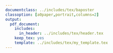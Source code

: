 ```yaml
---
documentclass: ../includes/tex/baposter
classoption: [a0paper,portrait,columns=2]
output:
  pdf_document:
    includes:
      in_header: ../includes/tex/header.tex
    keep_tex: yes
    template: ../includes/tex/my_template.tex
---
```


<!-- Set background image ---------------------------------------------------->
\background{
\begin{tikzpicture}[remember picture,overlay]
  \draw (current page.north west)+(-2em,2em) node[anchor=north west]
  {\includegraphics[height=1.1\textheight]{../includes/figs/bg}};
\end{tikzpicture}
  }


<!-- Poster details ---------------------------------------------------------->
\begin{poster}{
  grid=false,
  borderColor=bordercol,         % Border color of content boxes
  headerColorOne=headercol1,     % bg color for header in content boxes (l side)
  headerColorTwo=headercol2,     % bg color for header in content boxes (r side)
  headerFontColor=headerfontcol, % Text color for header text in content boxes
  boxColorOne=boxcolor,          % bg color for content in content boxes
  headershape=roundedright,      % Specify rounded corner in content box headers
  headerfont=\Large\sf\bf,       % Font modifiers for text in content box headers
  textborder=rectangle,
  background=user,
  headerborder=closed,           % Set to closed for a line under content box headers
  boxshade=plain
}
{}
%
%	TITLE AND AUTHOR NAME -------------------------------------------------------
%
{
 \sf\bf 
 \phantom{.} \\ 
 \vspace{0.2in}
 \LARGE{Title here} \\ 
 \Large{Subtitle here}
}
{
 \vspace{.6em} 
 \textbf{Author1 name}, 
 \textbf{Author2 name} \\ 
 \smaller{Rutgers University \\ New Brunswick, NJ, U.S.A.} \\
 {\vspace{-0.4in}\hspace{-7.40in}
  \includegraphics[scale=0.3]{../includes/figs/ru_shield2}\phantom{.}} \\
 {\vspace{-0.20in}\smaller youremail@rutgers.edu} \\
 {\vspace{-0.9in}\hspace{8.05in}
  \includegraphics[scale=0.12]{../includes/figs/rap-group}}\vspace{-.6in}
}




%
%	INTRODUCTION ----------------------------------------------------------------
%

\headerbox{Introduction}{name=introduction,column=0,row=.05}{
\vspace{.1in}
\textbf{Present study}:

\begin{itemize} 
	\item This is an itemized list
	\item It can contain as many items as you like
\end{itemize}

\textbf{Previous studies}:
\vspace{.05in}

References are cited as numbers. Here are a few examples. 
Previous studies found that certain things happen \cite{cho2007prosodically}. 
Another person found that another thing happened \cite{guion2003vowel}, but 
some people don't agree with the results \cite{amengual2012interlingual}.

\begin{itemize}
  \item Itemized lists
  \item Can also be nested
  \begin{itemize}
    \item Like this
    \item and this
    \begin{itemize} 
      \item and this
      \item and this
    \end{itemize}
  \end{itemize}
\end{itemize}

\vspace{.1in}

\textbf{Research Questions}:

\begin{enumerate} 
  \item We can also make numbered lists
  \item Which can also be nested
  \begin{enumerate}
    \item These are good for your hypotheses
    \item another item
  \end{enumerate}
\end{enumerate}

\vspace{.01in}

}






%
%	MATERIALS AND METHODS -------------------------------------------------------
%

\headerbox{Method}{name=methods,column=0,below=introduction}{

\vspace{.1in}
\textbf{Materials}

\begin{itemize}
  \item Materials used
  \item Participants
  \item Stimuli
  \item Etc.
\end{itemize}

\textbf{Procedure}

\begin{itemize}
  \item This is what we did
  \item This is how we did it
  \item So and so did it this way too
  \item Some examples here would be handy
\end{itemize}

\textbf{Analysis}

\begin{itemize}
  \item The data were like this...
  \item This is how we analyzed it.
  \item Here is an example...
\end{itemize}

\begin{center}
\captionof{table}{This is a table caption.}
\vspace{.1in}
  \begin{tabular}{@{}cccc@{}}
  \hline \\ [-2ex]
          & Lead            & Short-lag       & Long-lag \\ [1ex]	
  \hline \\ [-2ex]
  English &                 & \textipa{/bdg/} & \textipa{/ptk/} \\ [1ex]
  Spanish & \textipa{/bdg/} & \textipa{/ptk/} & \\ [1ex]
  \hline
  \end{tabular}
\end{center}

\vspace{.13in}

}






%
%	RESULTS ---------------------------------------------------------------------
%

\headerbox{Results}{name=results,column=1,row=.05}{ 
% To reduce block to 1 column width, remove 'span=2'

\vspace{.1in}

\begin{center}
  \captionof{figure}{Here is a figure caption. Figure captions can span more 
  than one line. The width and justification is taken care of by the 
  \emph{caption} package (in the preamble).}
  \vspace{.07in}
  \includegraphics[width=.9\textwidth]{placeholder.jpg}
\end{center}

\vspace{.05in}

\begin{center}
  \captionof{figure}{You can place two figures side-by-side. Refer one picture 
  (left) and then to the other (right).}
  \vspace{.07in}
  \includegraphics[width=0.45\linewidth]{placeholder.jpg}
  \includegraphics[width=0.45\linewidth]{placeholder.jpg}
\end{center}

\vspace{.15in}

}





%
%	CONCLUSION ------------------------------------------------------------------
%

\headerbox{Conclusion}{name=conclusion,column=1,below=results}{

\vspace{.1in}
\textbf{Summary}

\begin{itemize}
	\item The analysis showed A
	\item The analysis showed B too.
	\item And don't forget about C, which was also important.
\end{itemize}

\textbf{Conclusion}

\begin{itemize}
	\item We learned X, Y, and Z.
	\item This research is in align with A and B
	\item But differs from what this other guy found
	\item Future research should do more things
\end{itemize}

\vspace{.03in}
}












%
%	REFERENCES ------------------------------------------------------------------
%

\headerbox{Selected references}{name=references,column=1,below=conclusion}{
{\footnotesize
\smaller % Reduce the font size in this block
\renewcommand{\section}[2]{\vskip 0.05em} % Get rid of default section title
% \nocite{*} % Insert publications even if they are not cited in the poster

\bibliographystyle{unsrt}
\bibliography{../includes/bib/IEEEabrv,../includes/bib/SpeePros} 
\vspace{.02in}
}
}




%
%	ACKNOWLEDGEMENTS ------------------------------------------------------------
%

\headerbox{Acknowledgements}{name=acknowledgements,column=1,below=references, above=bottom}{

\vspace{.1in}

\smaller % Reduce the font size in this block
Somebody probably helped you. Thank them here. :)

} 





\end{poster}
